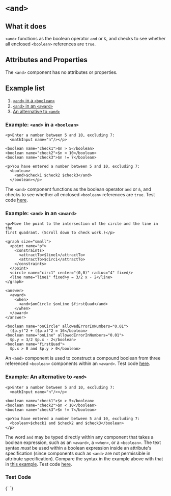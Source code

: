 
# `<and>`

## What it does
`<and>` functions as the boolean operator `and` or `&`, and checks to see whether all enclosed `<boolean>` references are `true`.

## Attributes and Properties
The `<and>` component has no attributes or properties.

## Example list
1. [`<and>` in a `<boolean>`](#boolean-ex)
2. [`<and>` in an `<award>`](#award-ex)
3. [An alternative to `<and>`](#alternative-ex)

<a id="boolean-ex"></a>
### Example: `<and>` in a `<boolean>`
```doenet {10}
<p>Enter a number between 5 and 10, excluding 7:
  <mathInput name="n"/></p>
      
<boolean name="check1">$n > 5</boolean>
<boolean name="check2">$n < 10</boolean>
<boolean name="check3">$n != 7</boolean>
      
<p>You have entered a number between 5 and 10, excluding 7:
  <boolean>
    <and>$check1 $check2 $check3</and>
  </boolean></p>
```

The `<and>` component functions as the boolean operator `and` or `&`, and checks to see whether all enclosed `<boolean>` references are `true`. Test code [here](#test-code).

<a id="award-ex"></a>
### Example: `<and>` in an `<award>`
```doenet {18}
<p>Move the point to the intersection of the circle and the line in the 
first quadrant. (Scroll down to check work.)</p>
      
<graph size="small">
  <point name="p">
    <constraints>
      <attractTo>$line1</attractTo>
      <attractTo>$circ1</attractTo>
    </constraints>
  </point>
  <circle name="circ1" center="(0,0)" radius="4" fixed/>
  <line name="line1" fixed>y = 3/2 x - 2</line>
</graph>

<answer>
  <award>
    <when>
      <and>$onCircle $onLine $firstQuad</and>
    </when>
  </award>
</answer>

<boolean name="onCircle" allowedErrorInNumbers="0.01">
  ($p.y)^2 + ($p.x)^2 = 16</boolean>
<boolean name="onLine" allowedErrorInNumbers="0.01">
  $p.y = 3/2 $p.x - 2</boolean>
<boolean name="firstQuad">
  $p.x > 0 and $p.y > 0</boolean>
```

An `<and>` component is used to construct a compound boolean from three referenced `<boolean>` components within an `<award>`. Test code [here](#test-code).


<a id="alternative-ex"></a>
### Example: An alternative to `<and>`
```doenet {9}
<p>Enter a number between 5 and 10, excluding 7:
  <mathInput name="n"/></p>
      
<boolean name="check1">$n > 5</boolean>
<boolean name="check2">$n < 10</boolean>
<boolean name="check3">$n != 7</boolean>
      
<p>You have entered a number between 5 and 10, excluding 7:
  <boolean>$check1 and $check2 and $check3</boolean>
</p>
```
The word `and` may be typed directly within any component that takes a boolean expression, such as an `<award>`, a `<when>`, or a `<boolean>`. The text syntax *must* be used within a boolean expression inside an attribute's specification (since components such as `<and>` are not permissible in attribute specification). Compare the syntax in the example above with that in [this example](#boolean-ex). Test code [here](#test-code).

<a id="test-code"></a>
### Test Code
<DoenetML>
{`
<codeEditor showResults resultsLocation="bottom" height="700">
</codeEditor>
`}
</DoenetML>